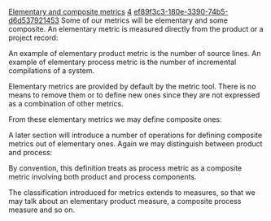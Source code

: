 [[Property:title|Elementary and composite metrics]]
[[Property:weight|4]]
[[Property:uuid|ef89f3c3-180e-3390-74b5-d6d537921453]]
Some of our metrics will be elementary and some composite. An elementary metric is measured directly from the product or a project record:

{{note| '''Elementary_metric''': <br/>
- An '''elementary product metric''' is a product metric whose values (integers) indicate the number of occurrences of a certain pattern in a product. <br/>
- An '''elementary process metric''' is a process metric whose values reflect measurements drawn directly from project records. }}

An example of elementary product metric is the number of source lines. An example of elementary process metric is the number of incremental compilations of a system.

Elementary metrics are provided by default by the metric tool. There is no means to remove them or to define new ones since they are not expressed as a combination of other metrics.

From these elementary metrics we may define composite ones:

{{note| '''Composite metric ''': A '''composite metric''' is a metric whose values are defined by a mathematical formula involving other metrics (elementary, or previously defined composite metrics). }}
A later section will introduce a number of operations for defining composite metrics out of elementary ones. 
Again we may distinguish between product and process:

{{note| '''Composite product metric, composite process metric:''' <br/>
- A '''composite product metric''' is a composite metric defined entirely in terms of product metrics. <br/>
- A '''composite process metric''' is a composite metric whose definition involves one or more process metrics. }}

By convention, this definition treats as process metric as a composite metric involving both product and process components.

The classification introduced for metrics extends to measures, so that we may talk about an elementary product measure, a composite process measure and so on.

{{seealso| '''See Also''' <br/>
[[Attributes, metrics and measures|Metrics]]  <br/>
[[Scopes|Scopes]]  <br/>
[[Domains|Domains]]  <br/>
[[Selection Criteria|Selection criteria]]  }}




